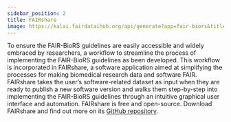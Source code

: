 ```yaml
---
sidebar_position: 2
title: FAIRshare
image: https://kalai.fairdataihub.org/api/generate?app=fair-biors&title=FAIRshare&org=fair-biors&description=FAIR%20Biomedical%20Research%20Software%20Guidelines
---
```


To ensure the FAIR-BioRS guidelines are easily accessible and widely embraced by researchers, a workflow to streamline the process of implementing the FAIR-BioRS guidelines as been developed. This workflow is incorporated in FAIRshare, a software application aimed at simplifying the processes for making biomedical research data and software FAIR. FAIRshare takes the user’s software-related dataset as input when they are ready to publish a new software version and walks them step-by-step into implementing the FAIR-BioRS guidelines through an intuitive graphical user interface and automation. FAIRshare is free and open-source. Download FAIRshare and find out more on its [GitHub repository](https://github.com/fairdataihub/fairshare).


<PageFeedback />
